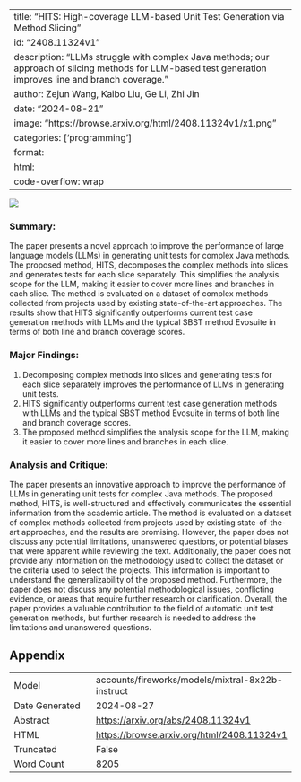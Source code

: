 
---
title: "HITS: High-coverage LLM-based Unit Test Generation via Method Slicing"
id: "2408.11324v1"
description: "LLMs struggle with complex Java methods; our approach of slicing methods for LLM-based test generation improves line and branch coverage."
author: Zejun Wang, Kaibo Liu, Ge Li, Zhi Jin
date: "2024-08-21"
image: "https://browse.arxiv.org/html/2408.11324v1/x1.png"
categories: ['programming']
format:
  html:
    code-overflow: wrap
---

![](https://browse.arxiv.org/html/2408.11324v1/x1.png)

### Summary:

The paper presents a novel approach to improve the performance of large language models (LLMs) in generating unit tests for complex Java methods. The proposed method, HITS, decomposes the complex methods into slices and generates tests for each slice separately. This simplifies the analysis scope for the LLM, making it easier to cover more lines and branches in each slice. The method is evaluated on a dataset of complex methods collected from projects used by existing state-of-the-art approaches. The results show that HITS significantly outperforms current test case generation methods with LLMs and the typical SBST method Evosuite in terms of both line and branch coverage scores.

### Major Findings:

1. Decomposing complex methods into slices and generating tests for each slice separately improves the performance of LLMs in generating unit tests.
2. HITS significantly outperforms current test case generation methods with LLMs and the typical SBST method Evosuite in terms of both line and branch coverage scores.
3. The proposed method simplifies the analysis scope for the LLM, making it easier to cover more lines and branches in each slice.

### Analysis and Critique:

The paper presents an innovative approach to improve the performance of LLMs in generating unit tests for complex Java methods. The proposed method, HITS, is well-structured and effectively communicates the essential information from the academic article. The method is evaluated on a dataset of complex methods collected from projects used by existing state-of-the-art approaches, and the results are promising. However, the paper does not discuss any potential limitations, unanswered questions, or potential biases that were apparent while reviewing the text. Additionally, the paper does not provide any information on the methodology used to collect the dataset or the criteria used to select the projects. This information is important to understand the generalizability of the proposed method. Furthermore, the paper does not discuss any potential methodological issues, conflicting evidence, or areas that require further research or clarification. Overall, the paper provides a valuable contribution to the field of automatic unit test generation methods, but further research is needed to address the limitations and unanswered questions.

## Appendix

|          |          |
|----------|----------|
| Model     | accounts/fireworks/models/mixtral-8x22b-instruct       |
| Date Generated     | 2024-08-27       |
| Abstract | [https://arxiv.org/abs/2408.11324v1](https://arxiv.org/abs/2408.11324v1)        |
| HTML     | [https://browse.arxiv.org/html/2408.11324v1](https://browse.arxiv.org/html/2408.11324v1)       |
| Truncated       | False       |
| Word Count       | 8205       |